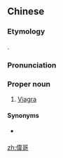 {{also|伟哥}}
==Chinese==
{{zh-forms|s=伟哥|lit=mighty elder brother}}

===Etymology===
{{zh-psm|Viagra}}.

===Pronunciation===
{{zh-pron
|m=Wěigē,er=y
|c=wai5 go1
|cat=pn
}}

===Proper noun===
{{zh-proper noun}}

# {{lb|zh|Mainland China|Hong Kong|informal}} [[Viagra]]

====Synonyms====
* {{qualifier|Hong Kong|Taiwan}} {{zh-l|威而鋼}}

{{zh-cat|Drugs|Sex}}

[[zh:偉哥]]